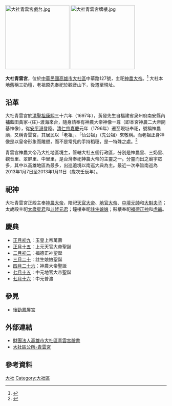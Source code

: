 {{東亞廟宇
| name =大社青雲宮
| img =File:大社青雲宮.jpg
| img_capt = 
| image_width =250px
| location = {{ROC-TW}}[[高雄市|高雄市]][[大社區|大社區]]中華路127號
| god = [[神農大帝|神農大帝]]
| type = 
| struct = 
| open_year = {{QIN}}[[康熙|康熙]]三十六年（公元1697年）
| cere_date =[[農曆|農曆]][[四月廿六|四月廿六]]（神農大帝聖誕）
|}}

[[File:大社青雲宮戲台.jpg|200px]]
[[File:大社青雲宮牌樓.jpg|200px]]

'''大社青雲宮'''，位於[[中華民國|中華民國]][[高雄市|高雄市]][[大社區|大社區]]中華路127號，主祀[[神農大帝|神農大帝]]。<ref>{{Cite web |url=http://twgod.com/default.html |title=台灣寺廟網－青雲宮 |accessdate=2015-03-14 |archive-date=2016-03-04 |archive-url=https://web.archive.org/web/20160304221945/http://twgod.com/default.html |dead-url=yes }}</ref>
大社本地舊稱三奶壇，老祖原先奉祀於觀音山下，後遷至現址。

== 沿革 ==
大社青雲宮於[[清聖祖|清聖祖]][[康熙|康熙]]三十六年（1697年），黃發先生自福建省泉州府南安縣內補藍田黃家-{庄}-渡海來台，隨身請奉有神農大帝神像一尊（即本宮神農二大帝開基神像），從[[安平港|安平港]]登陸。[[清仁宗|清仁宗]][[嘉慶|嘉慶]]元年（1796年）遷至現址奉祀，號稱神農廟，又稱青雲宮，其居民以「老祖」、「仙公祖」（先公祖）來敬稱。而老祖正身神像是以皇帝形象而雕塑，而不是常見的手持稻穗，是一特殊之處。<ref>{{Cite web |url=http://www.dsrtg.gov.tw/tourism/p04.html |title=高雄市大社區公所觀光導覽網-古剎之旅-青雲宮 |access-date=2014-10-17 |archive-date=2015-01-06 |archive-url=https://web.archive.org/web/20150106151623/http://www.dsrtg.gov.tw/tourism/p04.html |dead-url=yes }}</ref>

青雲宮神農大帝乃大社地區境主，管轄大社五個行政區，分別是神農里、三奶里、觀音里、翠屏里、中里里，是台灣奉祀神農大帝的主靈之一。分靈而出之廟宇眾多，其中以高雄地區為最多，出巡遶境以南巡大典為主。最近一次奉旨南巡為2013年1月7日至2013年1月11日（歲次壬辰年）。

==祀神==
大社青雲宮正殿主奉[[神農大帝|神農大帝]]，陪祀[[天官大帝|天官大帝]]、[[地官大帝|地官大帝]]、[[中壇元帥|中壇元帥]]和[[大魁夫子|大魁夫子]]；太歲殿主祀[[太歲星君|太歲星君]]和[[斗姥元君|斗姥元君]]；鐘樓奉祀[[註生娘娘|註生娘娘]]；鼓樓奉祀[[福德正神|福德正神]]和[[虎爺|虎爺]]。

== 慶典 ==
*[[正月初九|正月初九]]：玉皇上帝萬壽
*[[正月十五|正月十五]]：上元天官大帝聖誕
*[[二月初二|二月初二]]：福德正神聖誕
*[[三月二十|三月二十]]：註生娘娘聖誕
*[[四月二十六|四月二十六]]：神農大帝聖誕
*[[七月十五|七月十五]]：中元地官大帝聖誕
*[[七月十六|七月十六]]：中元普渡

== 參見 ==
*[[後勁鳳屏宮|後勁鳳屏宮]]

== 外部連結 ==
*[https://www.facebook.com/pages/%E8%B2%A1%E5%9C%98%E6%B3%95%E4%BA%BA%E9%AB%98%E9%9B%84%E5%B8%82%E5%A4%A7%E7%A4%BE%E5%8D%80%E9%9D%92%E9%9B%B2%E5%AE%AE/322750634495834 財團法人高雄市大社區青雲宮臉書] {{Wayback|url=https://www.facebook.com/pages/%E8%B2%A1%E5%9C%98%E6%B3%95%E4%BA%BA%E9%AB%98%E9%9B%84%E5%B8%82%E5%A4%A7%E7%A4%BE%E5%8D%80%E9%9D%92%E9%9B%B2%E5%AE%AE/322750634495834 |date=20200501165044 }}
* [https://web.archive.org/web/20150106151623/http://www.dsrtg.gov.tw/tourism/p04.html 大社區公所-青雲宮]

== 參考資料 ==
{{reflist}}
[[Category:高雄市神農廟|大社]]
[[Category:大社區|Category:大社區]]